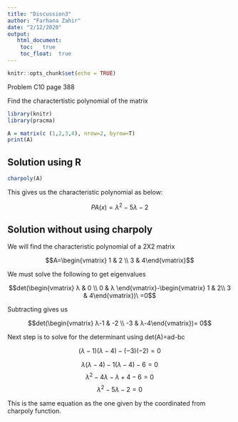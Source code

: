 ---
title: "Discussion3"
author: "Farhana Zahir"
date: "2/12/2020"
output: 
   html_document:
    toc:   true
    toc_float:  true
---

```{r setup, include=FALSE}
knitr::opts_chunk$set(echo = TRUE)
```

Problem C10 page 388

Find the charactertistic polynomial of the matrix 

```{r load-packages, warning = FALSE}
library(knitr)
library(pracma)
```

```{r matrix}
A = matrix(c (1,2,3,4), nrow=2, byrow=T)
print(A)
```

## Solution using R

```{r}
charpoly(A)
```

This gives us the characteristic polynomial as below:

$${ PA(x)=λ}^{ 2 }-5{ λ } -2$$

## Solution without using charpoly

We will find the characteristic polynomial of a 2X2 matrix

$$A=\begin{vmatrix} 1 & 2 \\ 3 & 4\end{vmatrix}$$

We must solve the following to get eigenvalues

$$det(\begin{vmatrix} λ & 0 \\ 0 & λ \end{vmatrix}-\begin{vmatrix} 1 & 2\\ 3 & 4\end{vmatrix})\ =0$$

Subtracting gives us

$$det(\begin{vmatrix} λ-1 & -2 \\ -3 & λ-4\end{vmatrix})= 0$$

Next step is to solve for the determinant using det(A)=ad-bc

$$(λ-1)(λ-4)- (-3)(-2)=0$$

$$λ(λ-4)-1(λ-4)-6=0$$
$$λ^2-4λ-λ+4-6=0$$
$$λ^2-5λ-2=0$$

This is the same equation as the one given by the coordinated from charpoly function.



